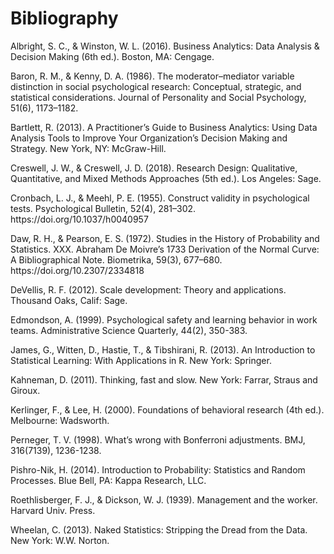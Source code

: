 # Bibliography {#bibli}

Albright, S. C., & Winston, W. L. (2016). Business Analytics: Data Analysis & Decision Making (6th ed.). Boston, MA: Cengage.

Baron, R. M., & Kenny, D. A. (1986). The moderator–mediator variable distinction in social psychological research: Conceptual, strategic, and statistical considerations. Journal of Personality and Social Psychology, 51(6), 1173–1182.

Bartlett, R. (2013). A Practitioner's Guide to Business Analytics: Using Data Analysis Tools to Improve Your Organization's Decision Making and Strategy. New York, NY: McGraw-Hill.

Creswell, J. W., & Creswell, J. D. (2018). Research Design: Qualitative, Quantitative, and Mixed Methods Approaches (5th ed.). Los Angeles: Sage.

Cronbach, L. J., & Meehl, P. E. (1955). Construct validity in psychological tests. Psychological Bulletin, 52(4), 281–302. https://doi.org/10.1037/h0040957

Daw, R. H., & Pearson, E. S. (1972). Studies in the History of Probability and Statistics. XXX. Abraham De Moivre’s 1733 Derivation of the Normal Curve: A Bibliographical Note. Biometrika, 59(3), 677–680. https://doi.org/10.2307/2334818

DeVellis, R. F. (2012). Scale development: Theory and applications. Thousand Oaks, Calif: Sage.

Edmondson, A. (1999). Psychological safety and learning behavior in work teams. Administrative Science Quarterly, 44(2), 350-383.

James, G., Witten, D., Hastie, T., & Tibshirani, R. (2013). An Introduction to Statistical Learning: With Applications in R. New York: Springer.

Kahneman, D. (2011). Thinking, fast and slow. New York: Farrar, Straus and Giroux.

Kerlinger, F., & Lee, H. (2000). Foundations of behavioral research (4th ed.). Melbourne: Wadsworth.

Perneger, T. V. (1998). What's wrong with Bonferroni adjustments. BMJ, 316(7139), 1236-1238.

Pishro-Nik, H. (2014). Introduction to Probability: Statistics and Random Processes. Blue Bell, PA: Kappa Research, LLC.

Roethlisberger, F. J., & Dickson, W. J. (1939). Management and the worker. Harvard Univ. Press.

Wheelan, C. (2013). Naked Statistics: Stripping the Dread from the Data. New York: W.W. Norton.